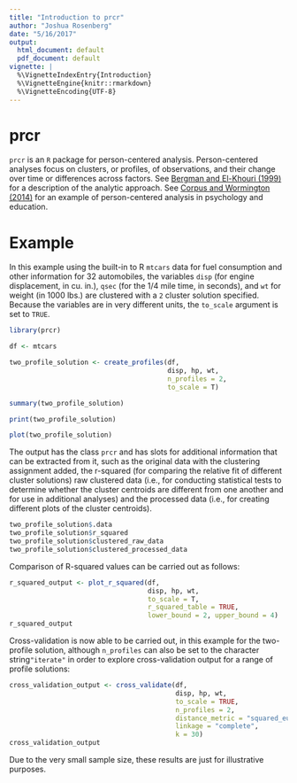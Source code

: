 ```yaml
---
title: "Introduction to prcr"
author: "Joshua Rosenberg"
date: "5/16/2017"
output:
  html_document: default
  pdf_document: default
vignette: |
  %\VignetteIndexEntry{Introduction}
  %\VignetteEngine{knitr::rmarkdown}
  %\VignetteEncoding{UTF-8}
---
```


# prcr

`prcr` is an `R` package for person-centered analysis. Person-centered analyses focus on clusters, or profiles, of observations, and their change over time or differences across factors. See [Bergman and El-Khouri (1999)](http://onlinelibrary.wiley.com/doi/10.1002/(SICI)1521-4036(199910)41:6%3C753::AID-BIMJ753%3E3.0.CO;2-K/abstract) for a description of the analytic approach. See [Corpus and Wormington (2014)](http://www.tandfonline.com/doi/abs/10.1080/00220973.2013.876225) for an example of person-centered analysis in psychology and education.

# Example 

In this example using the built-in to R `mtcars` data for fuel consumption and other information for 32 automobiles, the variables `disp` (for engine displacement, in cu. in.), `qsec` (for the 1/4 mile time, in seconds), and `wt` for weight (in 1000 lbs.) are clustered with a `2` cluster solution specified. Because the variables are in very different units, the `to_scale` argument is set to `TRUE`.

```r
library(prcr)

df <- mtcars

two_profile_solution <- create_profiles(df, 
                                        disp, hp, wt,
                                        n_profiles = 2, 
                                        to_scale = T)

summary(two_profile_solution)

print(two_profile_solution)

plot(two_profile_solution)
```

The output has the class `prcr` and has slots for additional information that can be extracted from it, such as the original data with the clustering assignment added, the r-squared (for comparing the relative fit of different cluster solutions) raw clustered data (i.e., for conducting statistical tests to determine whether the cluster centroids are different from one another and for use in additional analyses) and the processed data (i.e., for creating different plots of the cluster centroids).

```r
two_profile_solution$.data
two_profile_solution$r_squared
two_profile_solution$clustered_raw_data
two_profile_solution$clustered_processed_data
```

Comparison of R-squared values can be carried out as follows:

```r
r_squared_output <- plot_r_squared(df, 
                                   disp, hp, wt,
                                   to_scale = T,
                                   r_squared_table = TRUE,
                                   lower_bound = 2, upper_bound = 4)
r_squared_output
```

Cross-validation is now able to be carried out, in this example for the two-profile solution, although `n_profiles` can also be set to the character string` "iterate"` in order to explore cross-validation output for a range of profile solutions:

```r
cross_validation_output <- cross_validate(df,
                                          disp, hp, wt,
                                          to_scale = TRUE,
                                          n_profiles = 2,
                                          distance_metric = "squared_euclidean",
                                          linkage = "complete", 
                                          k = 30)
cross_validation_output
```

Due to the very small sample size, these results are just for illustrative purposes.